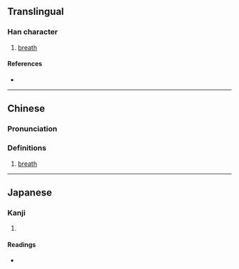 {{character info}}
==Translingual==

===Han character===
{{Han char|rn=86|rad=火|as=08|sn=12|four=|canj=FAA|ids=⿰火昌}}

# [[breath]]

====References====
* {{Han ref|kx=0675.191|dkj=19162|hdz=32209.050|uh=713B|ud=28987}}

----

==Chinese==
{{zh-forms}}

===Pronunciation===
{{zh-pron
|m=chàng
|c=coeng3
|mc=
|oc=
|ma=
|cat=n
}}

===Definitions===
{{zh-hanzi}}

# [[breath]]

----

==Japanese==

===Kanji===
{{ja-kanji|grade=|rs=火08}}

# {{rfdef|ja|sort=火08}}

====Readings====
* {{ja-readings|on=[[しょう]] (shō)|kun=}}
